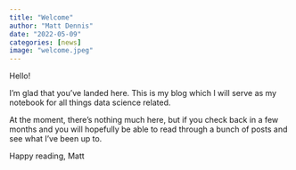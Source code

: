```yaml
---
title: "Welcome"
author: "Matt Dennis"
date: "2022-05-09"
categories: [news]
image: "welcome.jpeg"
---
```


Hello!

I'm glad that you've landed here. This is my blog which I will serve as my notebook for all things data science related.

At the moment, there's nothing much here, but if you check back in a few months and you will hopefully be able to read through a bunch of posts and see what I've been up to.

Happy reading, 
Matt
